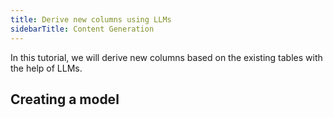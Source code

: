 ```yaml
---
title: Derive new columns using LLMs
sidebarTitle: Content Generation
---
```


In this tutorial, we will derive new columns based on the existing tables with the help of LLMs.

## Creating a model

```sql
```

